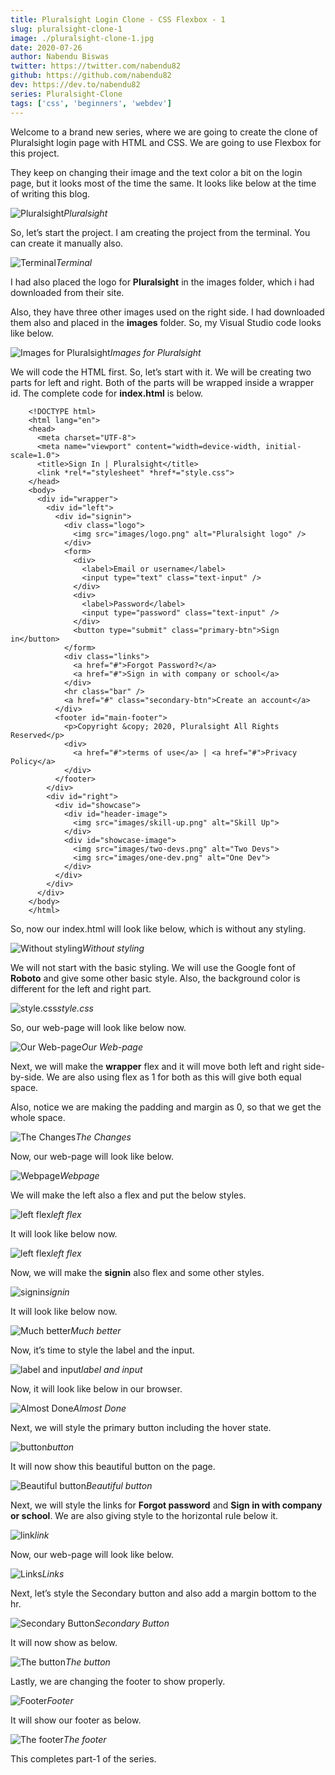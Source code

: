 ```yaml
---
title: Pluralsight Login Clone - CSS Flexbox - 1
slug: pluralsight-clone-1
image: ./pluralsight-clone-1.jpg
date: 2020-07-26
author: Nabendu Biswas
twitter: https://twitter.com/nabendu82
github: https://github.com/nabendu82
dev: https://dev.to/nabendu82
series: Pluralsight-Clone
tags: ['css', 'beginners', 'webdev']
---
```


Welcome to a brand new series, where we are going to create the clone of Pluralsight login page with HTML and CSS. We are going to use Flexbox for this project.

They keep on changing their image and the text color a bit on the login page, but it looks most of the time the same. It looks like below at the time of writing this blog.

![Pluralsight](https://ik.imagekit.io/thewebdev/Pluralsight-clone/1/1_9cjjj_ldDZ.png)*Pluralsight*

So, let’s start the project. I am creating the project from the terminal. You can create it manually also.

![Terminal](https://ik.imagekit.io/thewebdev/Pluralsight-clone/1/2_8eXn0BWtU4.png)*Terminal*

I had also placed the logo for **Pluralsight** in the images folder, which i had downloaded from their site.

Also, they have three other images used on the right side. I had downloaded them also and placed in the **images** folder. So, my Visual Studio code looks like below.

![Images for Pluralsight](https://ik.imagekit.io/thewebdev/Pluralsight-clone/1/3_QHGmfqc4i.png)*Images for Pluralsight*

We will code the HTML first. So, let’s start with it. We will be creating two parts for left and right. Both of the parts will be wrapped inside a wrapper id. The complete code for **index.html** is below.

<div className={styles.code__block}>

```
    <!DOCTYPE html>
    <html lang="en">
    <head>
      <meta charset="UTF-8">
      <meta name="viewport" content="width=device-width, initial-scale=1.0">
      <title>Sign In | Pluralsight</title>
      <link *rel*="stylesheet" *href*="style.css">
    </head>
    <body>
      <div id="wrapper">
        <div id="left">
          <div id="signin">
            <div class="logo">
              <img src="images/logo.png" alt="Pluralsight logo" />
            </div>
            <form>
              <div>
                <label>Email or username</label>
                <input type="text" class="text-input" />
              </div>
              <div>
                <label>Password</label>
                <input type="password" class="text-input" />
              </div>
              <button type="submit" class="primary-btn">Sign in</button>
            </form>
            <div class="links">
              <a href="#">Forgot Password?</a>
              <a href="#">Sign in with company or school</a>
            </div>
            <hr class="bar" />
            <a href="#" class="secondary-btn">Create an account</a>
          </div>
          <footer id="main-footer">
            <p>Copyright &copy; 2020, Pluralsight All Rights Reserved</p>
            <div>
              <a href="#">terms of use</a> | <a href="#">Privacy Policy</a>
            </div>
          </footer>
        </div>
        <div id="right">
          <div id="showcase">
            <div id="header-image">
              <img src="images/skill-up.png" alt="Skill Up">
            </div>
            <div id="showcase-image">
              <img src="images/two-devs.png" alt="Two Devs">
              <img src="images/one-dev.png" alt="One Dev">
            </div>
          </div>
        </div>
      </div>
    </body>
    </html>
```

</div>

So, now our index.html will look like below, which is without any styling.

![Without styling](https://ik.imagekit.io/thewebdev/Pluralsight-clone/1/4_vedn7LvDEy.png)*Without styling*

We will not start with the basic styling. We will use the Google font of **Roboto** and give some other basic style. Also, the background color is different for the left and right part.

![style.css](https://ik.imagekit.io/thewebdev/Pluralsight-clone/1/5_dsdi5AX_Lf.png)*style.css*

So, our web-page will look like below now.

![Our Web-page](https://ik.imagekit.io/thewebdev/Pluralsight-clone/1/6_ZuccDLpcoC.png)*Our Web-page*

Next, we will make the **wrapper** flex and it will move both left and right side-by-side. We are also using flex as 1 for both as this will give both equal space.

Also, notice we are making the padding and margin as 0, so that we get the whole space.

![The Changes](https://ik.imagekit.io/thewebdev/Pluralsight-clone/1/7_96YzmRAD9v.png)*The Changes*

Now, our web-page will look like below.

![Webpage](https://ik.imagekit.io/thewebdev/Pluralsight-clone/1/8_NsDrJas4ht.png)*Webpage*

We will make the left also a flex and put the below styles.

![left flex](https://ik.imagekit.io/thewebdev/Pluralsight-clone/1/9_Al_-SzK6g.png)*left flex*

It will look like below now.

![left flex](https://ik.imagekit.io/thewebdev/Pluralsight-clone/1/10_jI5Kn0WP0I.png)*left flex*

Now, we will make the **signin** also flex and some other styles.

![signin](https://ik.imagekit.io/thewebdev/Pluralsight-clone/1/11_GGiYdnTbiP.png)*signin*

It will look like below now.

![Much better](https://ik.imagekit.io/thewebdev/Pluralsight-clone/1/12_Gzhd4yRHid.png)*Much better*

Now, it’s time to style the label and the input.

![label and input](https://ik.imagekit.io/thewebdev/Pluralsight-clone/1/13_6QnhjzTYEp.png)*label and input*

Now, it will look like below in our browser.

![Almost Done](https://ik.imagekit.io/thewebdev/Pluralsight-clone/1/14_vQonr6F8_h.png)*Almost Done*

Next, we will style the primary button including the hover state.

![button](https://ik.imagekit.io/thewebdev/Pluralsight-clone/1/15_eGTd2HMwPB.png)*button*

It will now show this beautiful button on the page.

![Beautiful button](https://ik.imagekit.io/thewebdev/Pluralsight-clone/1/16_mkINpIqpMB.png)*Beautiful button*

Next, we will style the links for **Forgot password** and **Sign in with company or school**. We are also giving style to the horizontal rule below it.

![link](https://ik.imagekit.io/thewebdev/Pluralsight-clone/1/17_jvT2iD-FSF.png)*link*

Now, our web-page will look like below.

![Links](https://ik.imagekit.io/thewebdev/Pluralsight-clone/1/18_WZGgjR7Lhx.png)*Links*

Next, let’s style the Secondary button and also add a margin bottom to the hr.

![Secondary Button](https://ik.imagekit.io/thewebdev/Pluralsight-clone/1/19_hiVF6tZ7Q.png)*Secondary Button*

It will now show as below.

![The button](https://ik.imagekit.io/thewebdev/Pluralsight-clone/1/20_zGx0eAOiOD.png)*The button*

Lastly, we are changing the footer to show properly.

![Footer](https://ik.imagekit.io/thewebdev/Pluralsight-clone/1/21_P5iZwWrNeq.png)*Footer*

It will show our footer as below.

![The footer](https://ik.imagekit.io/thewebdev/Pluralsight-clone/1/22_zR3hE4Z-9B.png)*The footer*

This completes part-1 of the series.